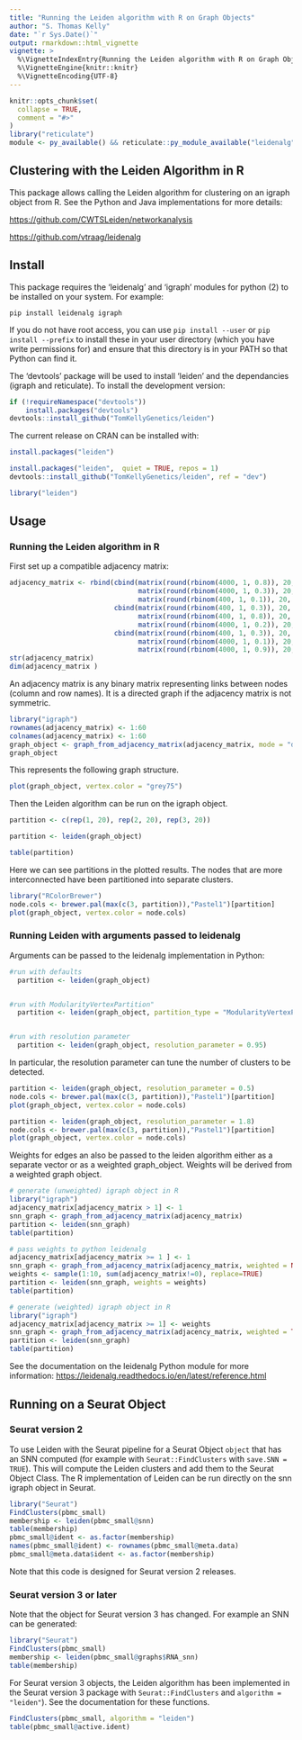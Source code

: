 ```yaml
---
title: "Running the Leiden algorithm with R on Graph Objects"
author: "S. Thomas Kelly"
date: "`r Sys.Date()`"
output: rmarkdown::html_vignette
vignette: >
  %\VignetteIndexEntry{Running the Leiden algorithm with R on Graph Objects}
  %\VignetteEngine{knitr::knitr}
  %\VignetteEncoding{UTF-8}
---
```


```r
knitr::opts_chunk$set(
  collapse = TRUE,
  comment = "#>"
)
library("reticulate")
module <- py_available() && reticulate::py_module_available("leidenalg") && reticulate::py_module_available("igraph")
```

## Clustering with the Leiden Algorithm in R

This package allows calling the Leiden algorithm for clustering on an igraph object from R. See the Python and Java implementations for more details: 

[https://github.com/CWTSLeiden/networkanalysis](https://github.com/CWTSLeiden/networkanalysis)

[https://github.com/vtraag/leidenalg](https://github.com/vtraag/leidenalg)

## Install

This package requires the 'leidenalg' and 'igraph' modules for python (2) to be installed on your system. For example:

``pip install leidenalg igraph``

If you do not have root access, you can use `pip install --user` or `pip install --prefix` to install these in your user directory (which you have write permissions for) and ensure that this directory is in your PATH so that Python can find it.

The 'devtools' package will be used to install 'leiden' and the dependancies (igraph and reticulate). To install the development version:

```r
if (!requireNamespace("devtools"))
    install.packages("devtools")
devtools::install_github("TomKellyGenetics/leiden")
```

The current release on CRAN can be installed with:

```r
install.packages("leiden")
```

```r
install.packages("leiden",  quiet = TRUE, repos = 1)
devtools::install_github("TomKellyGenetics/leiden", ref = "dev")
```

```r
library("leiden")
```

## Usage

### Running the Leiden algorithm in R

First set up a compatible adjacency matrix:

```r
adjacency_matrix <- rbind(cbind(matrix(round(rbinom(4000, 1, 0.8)), 20, 20),
                                matrix(round(rbinom(4000, 1, 0.3)), 20, 20), 
                                matrix(round(rbinom(400, 1, 0.1)), 20, 20)),
                          cbind(matrix(round(rbinom(400, 1, 0.3)), 20, 20), 
                                matrix(round(rbinom(400, 1, 0.8)), 20, 20), 
                                matrix(round(rbinom(4000, 1, 0.2)), 20, 20)),
                          cbind(matrix(round(rbinom(400, 1, 0.3)), 20, 20), 
                                matrix(round(rbinom(4000, 1, 0.1)), 20, 20), 
                                matrix(round(rbinom(4000, 1, 0.9)), 20, 20)))
str(adjacency_matrix)
dim(adjacency_matrix )
```

An adjacency matrix is any binary matrix representing links between nodes (column and row names). It is a directed graph if the adjacency matrix is not symmetric. 

```r
library("igraph")
rownames(adjacency_matrix) <- 1:60
colnames(adjacency_matrix) <- 1:60
graph_object <- graph_from_adjacency_matrix(adjacency_matrix, mode = "directed")
graph_object
```

This represents the following graph structure.

```r
plot(graph_object, vertex.color = "grey75")
```

Then the Leiden algorithm can be run on the igraph object.

```r
partition <- c(rep(1, 20), rep(2, 20), rep(3, 20))
```

```r
partition <- leiden(graph_object)
```

```r
table(partition)
```

Here we can see partitions in the plotted results. The nodes that are more interconnected have been partitioned into separate clusters.

```r
library("RColorBrewer")
node.cols <- brewer.pal(max(c(3, partition)),"Pastel1")[partition]
plot(graph_object, vertex.color = node.cols)
```

### Running Leiden with arguments passed to leidenalg

Arguments can be passed to the leidenalg implementation in Python:

```r
#run with defaults
  partition <- leiden(graph_object)


#run with ModularityVertexPartition"
  partition <- leiden(graph_object, partition_type = "ModularityVertexPartition")


#run with resolution parameter
  partition <- leiden(graph_object, resolution_parameter = 0.95)
```

In particular, the resolution parameter can tune the number of clusters to be detected.

```r
partition <- leiden(graph_object, resolution_parameter = 0.5)
node.cols <- brewer.pal(max(c(3, partition)),"Pastel1")[partition]
plot(graph_object, vertex.color = node.cols)
```


```r
partition <- leiden(graph_object, resolution_parameter = 1.8)
node.cols <- brewer.pal(max(c(3, partition)),"Pastel1")[partition]
plot(graph_object, vertex.color = node.cols)
```

Weights for edges an also be passed to the leiden algorithm either as a separate vector or as a weighted graph_object. Weights will be derived from a weighted graph object.

```r
# generate (unweighted) igraph object in R
library("igraph")
adjacency_matrix[adjacency_matrix > 1] <- 1
snn_graph <- graph_from_adjacency_matrix(adjacency_matrix)
partition <- leiden(snn_graph)
table(partition)
```

```r
# pass weights to python leidenalg
adjacency_matrix[adjacency_matrix >= 1 ] <- 1
snn_graph <- graph_from_adjacency_matrix(adjacency_matrix, weighted = NULL)
weights <- sample(1:10, sum(adjacency_matrix!=0), replace=TRUE)
partition <- leiden(snn_graph, weights = weights)
table(partition)
```

```r
# generate (weighted) igraph object in R
library("igraph")
adjacency_matrix[adjacency_matrix >= 1] <- weights
snn_graph <- graph_from_adjacency_matrix(adjacency_matrix, weighted = TRUE)
partition <- leiden(snn_graph)
table(partition)
```

See the documentation on the leidenalg Python module for more information: [https://leidenalg.readthedocs.io/en/latest/reference.html](https://leidenalg.readthedocs.io/en/latest/reference.html)

## Running on a Seurat Object

### Seurat version 2

To use Leiden with the Seurat pipeline for a Seurat Object `object` that has an SNN computed (for example with `Seurat::FindClusters` with `save.SNN = TRUE`). This will compute the Leiden clusters and add them to the Seurat Object Class. The R implementation of Leiden can be run directly on the snn igraph object in Seurat. 

```r
library("Seurat")
FindClusters(pbmc_small)
membership <- leiden(pbmc_small@snn)
table(membership)
pbmc_small@ident <- as.factor(membership)
names(pbmc_small@ident) <- rownames(pbmc_small@meta.data)
pbmc_small@meta.data$ident <- as.factor(membership)
```

Note that this code is designed for Seurat version 2 releases.


### Seurat version 3 or later

Note that the object for Seurat version 3 has changed. For example an SNN can be generated:

```r
library("Seurat")
FindClusters(pbmc_small)
membership <- leiden(pbmc_small@graphs$RNA_snn)
table(membership)
```

For Seurat version 3 objects, the Leiden algorithm has been implemented in the Seurat version 3 package with `Seurat::FindClusters` and `algorithm = "leiden"`).  See the documentation for these functions.

```r
FindClusters(pbmc_small, algorithm = "leiden")
table(pbmc_small@active.ident)
```
